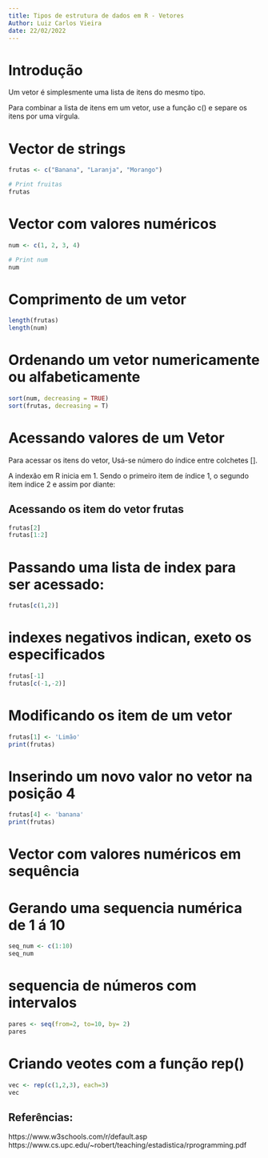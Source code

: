 ```yaml
---
title: Tipos de estrutura de dados em R - Vetores
Author: Luiz Carlos Vieira
date: 22/02/2022
---
```


# Introdução

Um vetor é simplesmente uma lista de itens do mesmo tipo.

Para combinar a lista de itens em um vetor, use a função c() e separe os itens por uma vírgula.

# Vector de strings
```r
frutas <- c("Banana", "Laranja", "Morango")

# Print fruitas
frutas
```


# Vector com valores numéricos
```r
num <- c(1, 2, 3, 4)

# Print num
num

```



# Comprimento de um vetor 
```r
length(frutas)
length(num)

```


# Ordenando um vetor numericamente ou alfabeticamente 
```r
sort(num, decreasing = TRUE)
sort(frutas, decreasing = T)

```


# Acessando valores de um Vetor 

Para acessar os itens do vetor, Usá-se número do índice entre colchetes []. 

A indexão em R inicia em 1. Sendo o primeiro item de índice 1, o segundo item índice 2 e assim por diante:


## Acessando os item do vetor frutas
```r
frutas[2]
frutas[1:2]

```


# Passando uma lista de index para ser acessado:
```r
frutas[c(1,2)]

```


# indexes negativos indican, exeto os especificados
```r
frutas[-1]
frutas[c(-1,-2)]

```



# Modificando os item de um vetor
```r
frutas[1] <- 'Limão' 
print(frutas)

```


# Inserindo um novo valor no vetor na posição 4
```r
frutas[4] <- 'banana'
print(frutas)

```


# Vector com valores numéricos em sequência 

# Gerando uma sequencia numérica de 1 á 10
```r
seq_num <- c(1:10)
seq_num

```


# sequencia de números com intervalos
```r
pares <- seq(from=2, to=10, by= 2)
pares

```

# Criando veotes com a função rep()
```r
vec <- rep(c(1,2,3), each=3)
vec
```



## Referências:

https://www.w3schools.com/r/default.asp
https://www.cs.upc.edu/~robert/teaching/estadistica/rprogramming.pdf


